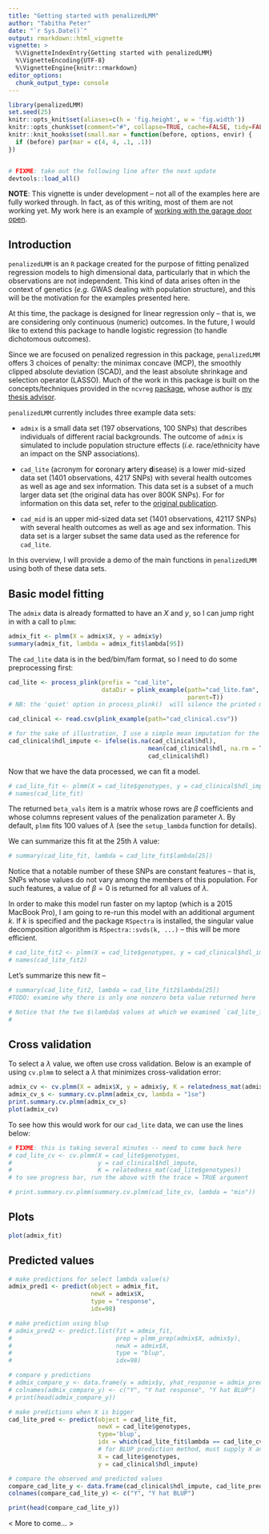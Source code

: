 ```yaml
---
title: "Getting started with penalizedLMM"
author: "Tabitha Peter"
date: "`r Sys.Date()`"
output: rmarkdown::html_vignette
vignette: >
  %\VignetteIndexEntry{Getting started with penalizedLMM}
  %\VignetteEncoding{UTF-8}
  %\VignetteEngine{knitr::rmarkdown}
editor_options: 
  chunk_output_type: console
---
```


```r
library(penalizedLMM)
set.seed(25)
knitr::opts_knit$set(aliases=c(h = 'fig.height', w = 'fig.width'))
knitr::opts_chunk$set(comment="#", collapse=TRUE, cache=FALSE, tidy=FALSE)
knitr::knit_hooks$set(small.mar = function(before, options, envir) {
  if (before) par(mar = c(4, 4, .1, .1))
})


# FIXME: take out the following line after the next update
devtools::load_all()
```


**NOTE**: This vignette is under development -- not all of the examples here are fully worked through. In fact, as of this writing, most of them are not working yet. My work here is an example of [working with the garage door open](https://notes.andymatuschak.org/About_these_notes?stackedNotes=z21cgR9K3UcQ5a7yPsj2RUim3oM2TzdBByZu).


## Introduction 

`penalizedLMM` is an `R` package created for the purpose of fitting penalized regression models to high dimensional data, particularly that in which the observations are not independent. This kind of data arises often in the context of genetics (*e.g.* GWAS dealing with population structure), and this will be the motivation for the examples presented here.

At this time, the package is designed for linear regression only -- that is, we are considering only continuous (numeric) outcomes. In the future, I would like to extend this package to handle logistic regression (to handle dichotomous outcomes). 

Since we are focused on penalized regression in this package, `penalizedLMM` offers 3 choices of penalty: the minimax concave (MCP), the smoothly clipped absolute deviation (SCAD), and the least absolute shrinkage and selection operator (LASSO).  Much of the work in this package is built on the concepts/techniques provided in the `ncvreg` [package](https://github.com/pbreheny/ncvreg), whose author is [my thesis advisor](https://myweb.uiowa.edu/pbreheny/). 

`penalizedLMM` currently includes three example data sets: 

  * `admix` is a small data set (197 observations, 100 SNPs) that describes individuals of different racial backgrounds. The outcome of `admix` is simulated to include population structure effects (*i.e.* race/ethnicity have an impact on the SNP associations). 
  
  * `cad_lite` (acronym for **c**oronary **a**rtery **d**isease) is a lower mid-sized data set (1401 observations, 4217 SNPs) with several health outcomes as well as age and sex information. This data set is a subset of a much larger data set (the original data has over 800K SNPs). For for information on this data set, refer to the [original publication](https://pubmed.ncbi.nlm.nih.gov/21239051/).
  
  * `cad_mid` is an upper mid-sized data set (1401 observations, 42117 SNPs) with several health outcomes as well as age and sex information. This data set is a larger subset the same data used as the reference for `cad_lite`.

In this overview, I will provide a demo of the main functions in `penalizedLMM` using both of these data sets. 


## Basic model fitting 

The `admix` data is already formatted to have an $X$ and $y$, so I can jump right in with a call to `plmm`:

```r
admix_fit <- plmm(X = admix$X, y = admix$y)
summary(admix_fit, lambda = admix_fit$lambda[95])
```

The `cad_lite` data is in the bed/bim/fam format, so I need to do some preprocessing first: 

```r
cad_lite <- process_plink(prefix = "cad_lite",
                          dataDir = plink_example(path="cad_lite.fam",
                                                  parent=T))
# NB: the 'quiet' option in process_plink()  will silence the printed messages

cad_clinical <- read.csv(plink_example(path="cad_clinical.csv"))

# for the sake of illustration, I use a simple mean imputation for the outcome 
cad_clinical$hdl_impute <- ifelse(is.na(cad_clinical$hdl),
                                       mean(cad_clinical$hdl, na.rm = T),
                                       cad_clinical$hdl)
```

Now that we have the data processed, we can fit a model. 

```r
# cad_lite_fit <- plmm(X = cad_lite$genotypes, y = cad_clinical$hdl_impute)
# names(cad_lite_fit)
```

The returned `beta_vals` item is a matrix whose rows are $\beta$ coefficients and whose columns represent values of the penalization parameter $\lambda$. By default, `plmm` fits 100 values of $\lambda$ (see the `setup_lambda` function for details). 

We can summarize this fit at the 25th $\lambda$ value:  

```r
# summary(cad_lite_fit, lambda = cad_lite_fit$lambda[25])
```

Notice that a notable number of these SNPs are constant features -- that is, SNPs whose values do not vary among the members of this population. For such features, a value of $\beta=0$ is returned for all values of $\lambda$. 

In order to make this model run faster on my laptop (which is a 2015 MacBook Pro), I am going to re-run this model with an additional argument $k$. If $k$ is specified and the package `RSpectra` is installed, the singular value decomposition algorithm is `RSpectra::svds(k, ...)` -- this will be more efficient.  

```r
# cad_lite_fit2 <- plmm(X = cad_lite$genotypes, y = cad_clinical$hdl_impute, k = 5)
# names(cad_lite_fit2)
```

Let's summarize this new fit -- 

```r
# summary(cad_lite_fit2, lambda = cad_lite_fit2$lambda[25])
#TODO: examine why there is only one nonzero beta value returned here  

# Notice that the two $\lambda$ values at which we examined `cad_lite_fit` and `cad_lite_fit2` were not the same; those values were `r cad_lite_fit$lambda[25]` and `r cad_lite_fit2$lambda[25]` respectively. 
# 

```



## Cross validation 

To select a $\lambda$ value, we often use cross validation. Below is an example of using `cv.plmm` to select a $\lambda$ that minimizes cross-validation error: 

```r
admix_cv <- cv.plmm(X = admix$X, y = admix$y, K = relatedness_mat(admix$X))
admix_cv_s <- summary.cv.plmm(admix_cv, lambda = "1se")
print.summary.cv.plmm(admix_cv_s)
plot(admix_cv)
```


To see how this would work for our `cad_lite` data, we can use the lines below: 

```r
# FIXME: this is taking several minutes -- need to come back here 
# cad_lite_cv <- cv.plmm(X = cad_lite$genotypes, 
#                        y = cad_clinical$hdl_impute,
#                        K = relatedness_mat(cad_lite$genotypes))
# to see progress bar, run the above with the trace = TRUE argument

# print.summary.cv.plmm(summary.cv.plmm(cad_lite_cv, lambda = "min"))
```

## Plots 

```r
plot(admix_fit)
```


## Predicted values 

```r
# make predictions for select lambda value(s)
admix_pred1 <- predict(object = admix_fit,
                       newX = admix$X,
                       type = "response",
                       idx=98)

# make prediction using blup 
# admix_pred2 <- predict.list(fit = admix_fit,
#                             prep = plmm_prep(admix$X, admix$y),
#                             newX = admix$X,
#                             type = "blup",
#                             idx=98)

# compare y predictions 
# admix_compare_y <- data.frame(y = admix$y, yhat_response = admix_pred1, yhat_blup = admix_pred2)
# colnames(admix_compare_y) <- c("Y", "Y hat response", "Y hat BLUP")
# print(head(admix_compare_y))
```


```r
# make predictions when X is bigger
cad_lite_pred <- predict(object = cad_lite_fit,
                         newX = cad_lite$genotypes,
                         type='blup',
                         idx = which(cad_lite_fit$lambda == cad_lite_cv$lambda.1se),
                         # for BLUP prediction method, must supply X and y
                         X = cad_lite$genotypes,
                         y = cad_clinical$hdl_impute)

# compare the observed and predicted values 
compare_cad_lite_y <- data.frame(cad_clinical$hdl_impute, cad_lite_pred)
colnames(compare_cad_lite_y) <- c("Y", "Y hat BLUP")

print(head(compare_cad_lite_y))
```

< More to come... >

